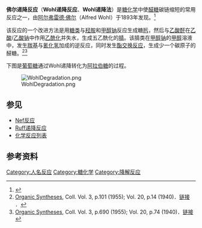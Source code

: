 '''佛尔递降反应'''（'''Wohl递降反应'''、'''Wohl递降法'''）是[[糖化学|糖化学]]中使[[醛糖|醛糖]]碳链缩短的常用反应之一，由[[阿尔弗雷德·佛尔|阿尔弗雷德·佛尔]]（Alfred Wohl）于1893年发现。<ref>
{{cite journal en 
 | title =  Abbau des Traubenzuckers 
 | pages = 730-744
 | author = Alfred Wohl
 | journal = [[Chemische_Berichte|Chemische Berichte]]
 | volume = 26
 | issue = 1
 | year = 1893
 | doi = 10.1002/cber.189302601150 }}</ref>

该反应的一个改进方法是用[[糖类|糖类]]与[[羟胺|羟胺]]和[[甲醇钠|甲醇钠]]反应生成糖[[肟|肟]]，然后与[[乙酸酐|乙酸酐]]在[[乙酸|乙酸]]/[[乙酸钠|乙酸钠]]中作用[[乙酰化|乙酰化]]并失水，生成五乙酰化的[[腈|腈]]。该腈类在[[甲醇钠|甲醇钠]]的[[甲醇|甲醇]]溶液中，发生[[羰基|羰基]]与[[氰化氢|氰化氢]]加成的逆反应，同时发生[[酯交换反应|酯交换反应]]，生成少一个碳原子的醛糖。<ref>[[Organic_Syntheses|Organic Syntheses]], Coll. Vol. 3, p.101 (1955); Vol. 20, p.14 (1940)．[http://www.orgsynth.org/orgsyn/pdfs/CV3P0101.pdf 链接] {{Wayback|url=http://www.orgsynth.org/orgsyn/pdfs/CV3P0101.pdf |date=20090921163505 }}．</ref><ref>[[Organic_Syntheses|Organic Syntheses]], Coll. Vol. 3, p.690 (1955); Vol. 20, p.74 (1940)．[http://www.orgsynth.org/orgsyn/pdfs/CV3P0690.pdf 链接] {{Wayback|url=http://www.orgsynth.org/orgsyn/pdfs/CV3P0690.pdf |date=20090921163500 }}</ref>

下图是[[葡萄糖|葡萄糖]]通过Wohl递降转化为[[阿拉伯糖|阿拉伯糖]]的过程。

[[File:WohlDegradation.png|center]]

== 参见 ==
*[[Nef反应|Nef反应]]
*[[Ruff递降反应|Ruff递降反应]]
*[[化学反应列表|化学反应列表]]

== 参考资料 ==
{{Reflist}}

[[Category:人名反应|Category:人名反应]]
[[Category:糖化学|Category:糖化学]]
[[Category:降解反应|Category:降解反应]]